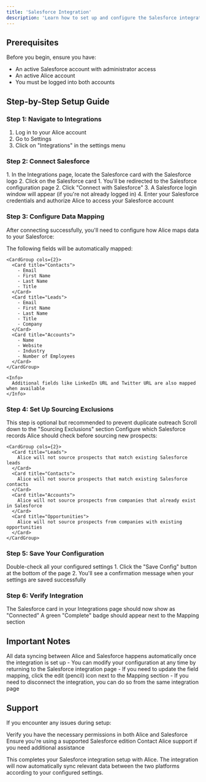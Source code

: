 ```yaml
---
title: 'Salesforce Integration'
description: 'Learn how to set up and configure the Salesforce integration with Alice'
---
```


## Prerequisites

Before you begin, ensure you have:
- An active Salesforce account with administrator access
- An active Alice account
- You must be logged into both accounts

## Step-by-Step Setup Guide

### Step 1: Navigate to Integrations

1. Log in to your Alice account
2. Go to Settings
3. Click on "Integrations" in the settings menu

### Step 2: Connect Salesforce

<Steps>
  <Step title="Locate Salesforce Integration">
    1. In the Integrations page, locate the Salesforce card with the Salesforce logo
    2. Click on the Salesforce card
  </Step>
  <Step title="Authorize Connection">
    1. You'll be redirected to the Salesforce configuration page
    2. Click "Connect with Salesforce"
    3. A Salesforce login window will appear (if you're not already logged in)
    4. Enter your Salesforce credentials and authorize Alice to access your Salesforce account
  </Step>
</Steps>

### Step 3: Configure Data Mapping

After connecting successfully, you'll need to configure how Alice maps data to your Salesforce:

<AccordionGroup>
  <Accordion title="Default Field Mappings">
    The following fields will be automatically mapped:
    
    <CardGroup cols={2}>
      <Card title="Contacts">
        - Email
        - First Name
        - Last Name
        - Title
      </Card>
      <Card title="Leads">
        - Email
        - First Name
        - Last Name
        - Title
        - Company
      </Card>
      <Card title="Accounts">
        - Name
        - Website
        - Industry
        - Number of Employees
      </Card>
    </CardGroup>

    <Info>
      Additional fields like LinkedIn URL and Twitter URL are also mapped when available
    </Info>
  </Accordion>
</AccordionGroup>

### Step 4: Set Up Sourcing Exclusions

<Note>
  This step is optional but recommended to prevent duplicate outreach
</Note>

<Steps>
  <Step title="Access Exclusions">
    Scroll down to the "Sourcing Exclusions" section
  </Step>
  <Step title="Configure Exclusions">
    Configure which Salesforce records Alice should check before sourcing new prospects:

    <CardGroup cols={2}>
      <Card title="Leads">
        Alice will not source prospects that match existing Salesforce leads
      </Card>
      <Card title="Contacts">
        Alice will not source prospects that match existing Salesforce contacts
      </Card>
      <Card title="Accounts">
        Alice will not source prospects from companies that already exist in Salesforce
      </Card>
      <Card title="Opportunities">
        Alice will not source prospects from companies with existing opportunities
      </Card>
    </CardGroup>
  </Step>
</Steps>

### Step 5: Save Your Configuration

<Steps>
  <Step title="Review Settings">
    Double-check all your configured settings
  </Step>
  <Step title="Save Changes">
    1. Click the "Save Config" button at the bottom of the page
    2. You'll see a confirmation message when your settings are saved successfully
  </Step>
</Steps>

### Step 6: Verify Integration

<Check>The Salesforce card in your Integrations page should now show as "Connected"</Check>
<Check>A green "Complete" badge should appear next to the Mapping section</Check>

## Important Notes

<Warning>
All data syncing between Alice and Salesforce happens automatically once the integration is set up
</Warning>

<Info>
- You can modify your configuration at any time by returning to the Salesforce integration page
- If you need to update the field mapping, click the edit (pencil) icon next to the Mapping section
- If you need to disconnect the integration, you can do so from the same integration page
</Info>

## Support

If you encounter any issues during setup:

<CardGroup cols={3}>
  <Card title="Check Permissions" icon="lock">
    Verify you have the necessary permissions in both Alice and Salesforce
  </Card>
  <Card title="Edition Support" icon="building">
    Ensure you're using a supported Salesforce edition
  </Card>
  <Card title="Get Help" icon="headset">
    Contact Alice support if you need additional assistance
  </Card>
</CardGroup>

This completes your Salesforce integration setup with Alice. The integration will now automatically sync relevant data between the two platforms according to your configured settings.